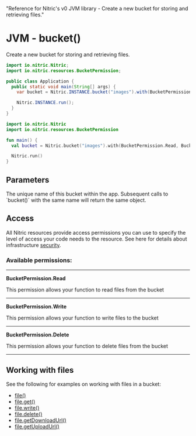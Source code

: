   "Reference for Nitric's v0 JVM library - Create a new bucket for storing and retrieving files."

# JVM - bucket()

Create a new bucket for storing and retrieving files.

<CodeWithTabs>

```java !!tabs Java
import io.nitric.Nitric;
import io.nitric.resources.BucketPermission;

public class Application {
  public static void main(String[] args) {
    var bucket = Nitric.INSTANCE.bucket("images").with(BucketPermission.Read, BucketPermission.Write, BucketPermission.Delete);

    Nitric.INSTANCE.run();
  }
}
```

```kotlin !!tabs Kotlin
import io.nitric.Nitric
import io.nitric.resources.BucketPermission

fun main() {
  val bucket = Nitric.bucket("images").with(BucketPermission.Read, BucketPermission.Write, BucketPermission.Delete)

  Nitric.run()
}
```

</CodeWithTabs>

## Parameters

<Properties>
  <Property name="name" required type="String">
    The unique name of this bucket within the app. Subsequent calls to
    `bucket()` with the same name will return the same object.
  </Property>
</Properties>

## Access

All Nitric resources provide access permissions you can use to specify the level of access your code needs to the resource. See here for details about infrastructure [security](/foundations/infrastructure/security).

### Available permissions:

---

**BucketPermission.Read**

This permission allows your function to read files from the bucket

---

**BucketPermission.Write**

This permission allows your function to write files to the bucket

---

**BucketPermission.Delete**

This permission allows your function to delete files from the bucket

---

## Working with files

See the following for examples on working with files in a bucket:

- [file()](./bucket-file)
- [file.get()](./bucket-file-read)
- [file.write()](./bucket-file-write)
- [file.delete()](./bucket-file-delete)
- [file.getDownloadUrl()](./bucket-file-uploadurl)
- [file.getUploadUrl()](./bucket-file-downloadurl)
